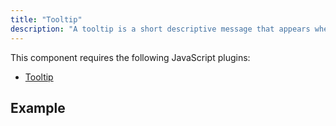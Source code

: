 ```yaml
---
title: "Tooltip"
description: "A tooltip is a short descriptive message that appears when a user hovers or focuses on an element."
---
```


This component requires the following JavaScript plugins:
  - [Tooltip](/javascript#tooltip)

## Example

<ComponentPreview title="Tooltips" component="tooltip" variant="tooltip" />
